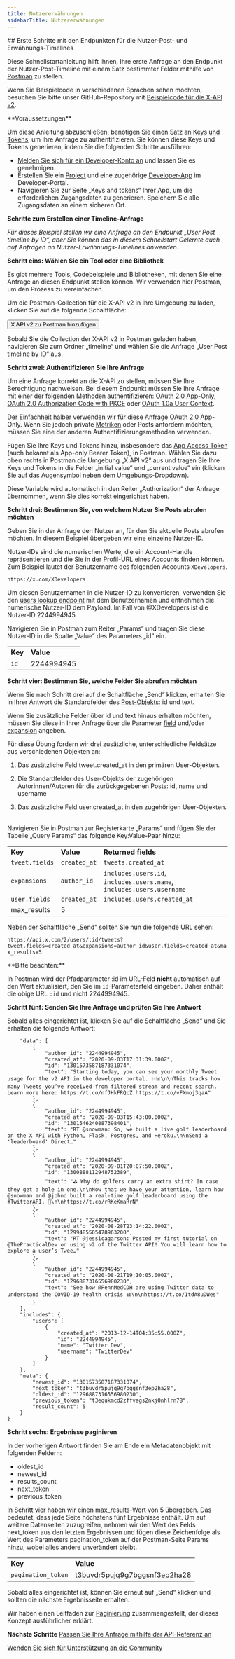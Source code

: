 ```yaml
---
title: Nutzererwähnungen
sidebarTitle: Nutzererwähnungen
---
```



<div id="getting-started-with-the-user-post-and-mention-timeline-endpoints">
  ## Erste Schritte mit den Endpunkten für die Nutzer-Post- und Erwähnungs-Timelines
</div>

Diese Schnellstartanleitung hilft Ihnen, Ihre erste Anfrage an den Endpunkt der Nutzer-Post-Timeline mit einem Satz bestimmter Felder mithilfe von [Postman](/de/tutorials/postman-getting-started) zu stellen.

Wenn Sie Beispielcode in verschiedenen Sprachen sehen möchten, besuchen Sie bitte unser GitHub-Repository mit [Beispielcode für die X-API v2](https://github.com/xdevplatform/Twitter-API-v2-sample-code).

<Note>
  **Voraussetzungen**

  Um diese Anleitung abzuschließen, benötigen Sie einen Satz an [Keys und Tokens](/de/resources/fundamentals/authentication), um Ihre Anfrage zu authentifizieren. Sie können diese Keys und Tokens generieren, indem Sie die folgenden Schritte ausführen:

  - [Melden Sie sich für ein Developer-Konto an](https://developer.x.com/en/apply-for-access) und lassen Sie es genehmigen.
  - Erstellen Sie ein [Project](/de/resources/fundamentals/projects) und eine zugehörige [Developer-App](/de/resources/fundamentals/developer-apps) im Developer-Portal.
  - Navigieren Sie zur Seite „Keys and tokens“ Ihrer App, um die erforderlichen Zugangsdaten zu generieren. Speichern Sie alle Zugangsdaten an einem sicheren Ort.
</Note>

**Schritte zum Erstellen einer Timeline-Anfrage**

_Für dieses Beispiel stellen wir eine Anfrage an den Endpunkt „User Post timeline by ID“, aber Sie können das in diesem Schnellstart Gelernte auch auf Anfragen an Nutzer-Erwähnungs-Timelines anwenden._

**Schritt eins: Wählen Sie ein Tool oder eine Bibliothek**

Es gibt mehrere Tools, Codebeispiele und Bibliotheken, mit denen Sie eine Anfrage an diesen Endpunkt stellen können. Wir verwenden hier Postman, um den Prozess zu vereinfachen.

Um die Postman-Collection für die X-API v2 in Ihre Umgebung zu laden, klicken Sie auf die folgende Schaltfläche:

<Button href="https://app.getpostman.com/run-collection/9956214-784efcda-ed4c-4491-a4c0-a26470a67400">
  X API v2 zu Postman hinzufügen
</Button>

Sobald Sie die Collection der X-API v2 in Postman geladen haben, navigieren Sie zum Ordner „timeline“ und wählen Sie die Anfrage „User Post timeline by ID“ aus.
 

**Schritt zwei: Authentifizieren Sie Ihre Anfrage**

Um eine Anfrage korrekt an die X-API zu stellen, müssen Sie Ihre Berechtigung nachweisen. Bei diesem Endpunkt müssen Sie Ihre Anfrage mit einer der folgenden Methoden authentifizieren: [OAuth 2.0 App-Only](/de/resources/fundamentals/authentication#app-only-authentication-and-oauth-2-0-bearer-token), [OAuth 2.0 Authorization Code with PKCE](de/resources/fundamentals/authentication#oauth-2-0-authorization-code-flow-with-pkce-2) oder [OAuth 1.0a User Context](/de/resources/fundamentals/authentication).

Der Einfachheit halber verwenden wir für diese Anfrage OAuth 2.0 App-Only. Wenn Sie jedoch private [Metriken](/de/x-api/fundamentals/metrics) oder Posts anfordern möchten, müssen Sie eine der anderen Authentifizierungsmethoden verwenden.

Fügen Sie Ihre Keys und Tokens hinzu, insbesondere das [App Access Token](/de/resources/fundamentals/authentication#using-and-generating-an-app-only-bearer-token) (auch bekannt als App-only Bearer Token), in Postman. Wählen Sie dazu oben rechts in Postman die Umgebung „X API v2“ aus und tragen Sie Ihre Keys und Tokens in die Felder „initial value“ und „current value“ ein (klicken Sie auf das Augensymbol neben dem Umgebungs-Dropdown).

Diese Variable wird automatisch in den Reiter „Authorization“ der Anfrage übernommen, wenn Sie dies korrekt eingerichtet haben.
 

**Schritt drei: Bestimmen Sie, von welchem Nutzer Sie Posts abrufen möchten**

Geben Sie in der Anfrage den Nutzer an, für den Sie aktuelle Posts abrufen möchten. In diesem Beispiel übergeben wir eine einzelne Nutzer-ID.

Nutzer-IDs sind die numerischen Werte, die ein Account-Handle repräsentieren und die Sie in der Profil-URL eines Accounts finden können. Zum Beispiel lautet der Benutzername des folgenden Accounts `XDevelopers`.

`https://x.com/XDevelopers`

Um diesen Benutzernamen in die Nutzer-ID zu konvertieren, verwenden Sie den [users lookup endpoint](/de/x-api/users/lookup/introduction) mit dem Benutzernamen und entnehmen die numerische Nutzer-ID dem Payload. Im Fall von @XDevelopers ist die Nutzer-ID 2244994945.

Navigieren Sie in Postman zum Reiter „Params“ und tragen Sie diese Nutzer-ID in die Spalte „Value“ des Parameters „id“ ein.

|     |     |
| :--- | :--- |
| **Key** | **Value** |
| `id` | 2244994945 |

**Schritt vier: Bestimmen Sie, welche Felder Sie abrufen möchten**

Wenn Sie nach Schritt drei auf die Schaltfläche „Send“ klicken, erhalten Sie in Ihrer Antwort die Standardfelder des [Post-Objekts](/de/x-api/fundamentals/data-dictionary#tweet): id und text.

Wenn Sie zusätzliche Felder über id und text hinaus erhalten möchten, müssen Sie diese in Ihrer Anfrage über die Parameter [field](/de/x-api/fundamentals/fields) und/oder [expansion](/de/x-api/fundamentals/expansions) angeben.

Für diese Übung fordern wir drei zusätzliche, unterschiedliche Feldsätze aus verschiedenen Objekten an:

1. Das zusätzliche Feld tweet.created\_at in den primären User-Objekten.

2. Die Standardfelder des User-Objekts der zugehörigen Autorinnen/Autoren für die zurückgegebenen Posts: id, name und username

3. Das zusätzliche Feld user.created\_at in den zugehörigen User-Objekten.
    

Navigieren Sie in Postman zur Registerkarte „Params“ und fügen Sie der Tabelle „Query Params“ das folgende Key:Value-Paar hinzu:

|     |     |     |
| :--- | :--- | :--- |
| **Key** | **Value** | **Returned fields** |
| `tweet.fields` | `created_at` | `tweets.created_at` |
| `expansions` | `author_id` | `includes.users.id`, `includes.users.name`, `includes.users.username` |
| `user.fields` | `created_at` | `includes.users.created_at` |
| max\_results | 5   |     |

Neben der Schaltfläche „Send“ sollten Sie nun die folgende URL sehen:

`https://api.x.com/2/users/:id/tweets?tweet.fields=created_at&expansions=author_id&user.fields=created_at&max_results=5`

<Info>
  **Bitte beachten:**

  In Postman wird der Pfadparameter :id im URL-Feld **nicht** automatisch auf den Wert aktualisiert, den Sie im `id`-Parameterfeld eingeben. Daher enthält die obige URL `:id` und nicht 2244994945.
</Info>

**Schritt fünf: Senden Sie Ihre Anfrage und prüfen Sie Ihre Antwort**

Sobald alles eingerichtet ist, klicken Sie auf die Schaltfläche „Send“ und Sie erhalten die folgende Antwort:

```{
    "data": [
        {
            "author_id": "2244994945",
            "created_at": "2020-09-03T17:31:39.000Z",
            "id": "1301573587187331074",
            "text": "Starting today, you can see your monthly Tweet usage for the v2 API in the developer portal. ✨📊\n\nThis tracks how many Tweets you’ve received from filtered stream and recent search. Learn more here: https://t.co/nfJHkFRQcZ https://t.co/vFXmoj3qaA"
        },
        {
            "author_id": "2244994945",
            "created_at": "2020-09-03T15:43:00.000Z",
            "id": "1301546240887398401",
            "text": "RT @snowman: So, we built a live golf leaderboard on the X API with Python, Flask, Postgres, and Heroku.\n\nSend a 'leaderboard' Direct…"
        },
        {
            "author_id": "2244994945",
            "created_at": "2020-09-01T20:07:50.000Z",
            "id": "1300888112948752389",
            "text": "⛳ Why do golfers carry an extra shirt? In case they get a hole in one.\n\nNow that we have your attention, learn how @snowman and @johnd built a real-time golf leaderboard using the #TwitterAPI. 📖\n\nhttps://t.co/rRKeKmaRrN"
        },
        {
            "author_id": "2244994945",
            "created_at": "2020-08-28T23:14:22.000Z",
            "id": "1299485505478963200",
            "text": "RT @jessicagarson: Posted my first tutorial on @ThePracticalDev on using v2 of the Twitter API! You will learn how to explore a user’s Twee…"
        },
        {
            "author_id": "2244994945",
            "created_at": "2020-08-21T19:10:05.000Z",
            "id": "1296887316556980230",
            "text": "See how @PennMedCDH are using Twitter data to understand the COVID-19 health crisis 📊\n\nhttps://t.co/1tdA8uDWes"
        }
    ],
    "includes": {
        "users": [
            {
                "created_at": "2013-12-14T04:35:55.000Z",
                "id": "2244994945",
                "name": "Twitter Dev",
                "username": "TwitterDev"
            }
        ]
    },
    "meta": {
        "newest_id": "1301573587187331074",
        "next_token": "t3buvdr5pujq9g7bggsnf3ep2ha28",
        "oldest_id": "1296887316556980230",
        "previous_token": "t3equkmcd2zffvags2nkj0nhlrn78",
        "result_count": 5
    }
}
```

**Schritt sechs: Ergebnisse paginieren**

In der vorherigen Antwort finden Sie am Ende ein Metadatenobjekt mit folgenden Feldern:

- oldest\_id
- newest\_id
- results\_count
- next\_token
- previous\_token

In Schritt vier haben wir einen max\_results-Wert von 5 übergeben. Das bedeutet, dass jede Seite höchstens fünf Ergebnisse enthält. Um auf weitere Datenseiten zuzugreifen, nehmen wir den Wert des Felds next\_token aus den letzten Ergebnissen und fügen diese Zeichenfolge als Wert des Parameters pagination\_token auf der Postman-Seite Params hinzu, wobei alles andere unverändert bleibt.

|     |     |
| :--- | :--- |
| **Key** | **Value** |
| `pagination_token` | t3buvdr5pujq9g7bggsnf3ep2ha28 |

Sobald alles eingerichtet ist, können Sie erneut auf „Send“ klicken und sollten die nächste Ergebnisseite erhalten.

Wir haben einen Leitfaden zur [Paginierung](/de/x-api/fundamentals/pagination) zusammengestellt, der dieses Konzept ausführlicher erklärt.

**Nächste Schritte**
[Passen Sie Ihre Anfrage mithilfe der API-Referenz an](/de/x-api/posts/timelines#api-reference-index)

[Wenden Sie sich für Unterstützung an die Community](https://devcommunity.x.com "Wenden Sie sich für Unterstützung an die Community")